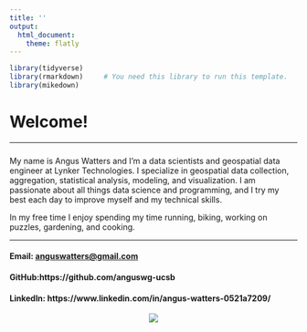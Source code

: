 ```yaml
---
title: ''
output:
  html_document:
    theme: flatly
---
```


```r
library(tidyverse)
library(rmarkdown)     # You need this library to run this template.
library(mikedown)   
```

#  **Welcome!**

------------------------------------------------------------------------

###

My name is Angus Watters and I'm a data scientists and geospatial data engineer at Lynker Technologies. I specialize in geospatial data collection, aggregation, statistical analysis, modeling, and visualization. I am passionate about all things data science and programming, and I try my best each day to improve myself and my technical skills.
 
In my free time I enjoy spending my time running, biking, working on puzzles, gardening, and cooking.

------------------------------------------------------------------------

#### **Email:** [anguswatters\@gmail.com](mailto:anguswatters@gmail.com){.email}<br>

#### **GitHub:**https://github.com/anguswg-ucsb

#### **LinkedIn:** https://www.linkedin.com/in/angus-watters-0521a7209/<br>

<center>![](UCSB-about-me.jpg)</center>
